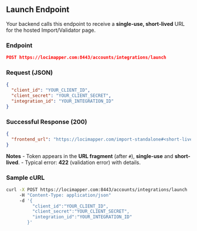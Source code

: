 ## Launch Endpoint

Your backend calls this endpoint to receive a **single-use, short-lived** URL for the hosted Import/Validator page.

### Endpoint
```json
POST https://locimapper.com:8443/accounts/integrations/launch
```

### Request (JSON)
```json
{
  "client_id": "YOUR_CLIENT_ID",
  "client_secret": "YOUR_CLIENT_SECRET",
  "integration_id": "YOUR_INTEGRATION_ID"
}
```

### Successful Response (200)
```json
{
  "frontend_url": "https://locimapper.com/import-standalone#<short-lived-token>"
}
```

**Notes**
- Token appears in the **URL fragment** (after `#`), **single-use** and **short-lived**.
- Typical error: **422** (validation error) with details.

### Sample cURL
```bash
curl -X POST https://locimapper.com:8443/accounts/integrations/launch   
     -H "Content-Type: application/json"   
     -d '{
          "client_id":"YOUR_CLIENT_ID",
          "client_secret":"YOUR_CLIENT_SECRET",
          "integration_id":"YOUR_INTEGRATION_ID"
        }'
```
